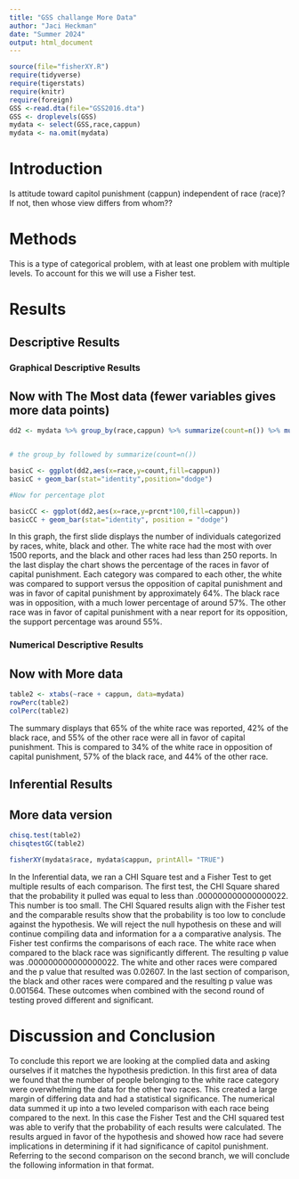```yaml
---
title: "GSS challange More Data"
author: "Jaci Heckman"
date: "Summer 2024"
output: html_document
---
```








```r
source(file="fisherXY.R")
require(tidyverse)
require(tigerstats)
require(knitr)
require(foreign)
GSS <-read.dta(file="GSS2016.dta")
GSS <- droplevels(GSS)
mydata <- select(GSS,race,cappun)
mydata <- na.omit(mydata)
```

# Introduction

<!--In this section you explain what you are trying to show.  Where did the data come from?  What is the research or other question you are trying to answer?.  If you skimp in this section expect to be marked down in your grade. Paint a picture of the project a couple of paragraphs is expected!-->

Is attitude toward capitol punishment (cappun) independent of race (race)?
If not, then whose view differs from whom??

# Methods

<!--Decide on your methods:  use "variable analysis" or other appropriate descriptors.  Make sure to choose at least one graphical method and at least one numerical method. Discuss what data manipulations may be needed for example subsetting or other binning procedures and what sort of graphical displays and inferential tools will be used!-->
  
This is a type of categorical problem, with at least one problem with multiple levels. To account for this we will use a Fisher test.

# Results

<!--Divide this section into two sub-sections:  One for your descriptive  results and one for your inferential results.!-->

## Descriptive Results

### Graphical Descriptive Results

<!--Graphical results here.  Make sure to show your code.  Provide appropriate labels for axes, giving units if possible, and provide a good title for the graph, too.  Use the graphical results to describe the patterns if any that exist in the data as focused toward the research question. Bottom line is to explain the features of the graph that are relevant to conforming or departing to what is expected by your null hypothesis !-->



## Now with The Most data (fewer variables gives more data points)
  
```r
dd2 <- mydata %>% group_by(race,cappun) %>% summarize(count=n()) %>% mutate(prcnt=count/sum(count))


# the group_by followed by summarize(count=n())

basicC <- ggplot(dd2,aes(x=race,y=count,fill=cappun))
basicC + geom_bar(stat="identity",position="dodge")

#Now for percentage plot

basicCC <- ggplot(dd2,aes(x=race,y=prcnt*100,fill=cappun)) 
basicCC + geom_bar(stat="identity", position = "dodge")
```
  
In this graph, the first slide displays the number of individuals categorized by races, white, black and other. The white race had the most with over 1500 reports, and the black and other races had less than 250 reports.
In the last display the chart shows the percentage of the races in favor of capital punishment. Each category was compared to each other, the white was compared to support versus the opposition of capital punishment and was in favor of capital punishment by approximately 64%. The black race was in opposition, with a much lower percentage of around 57%. The other race was in favor of capital punishment with a near report for its opposition, the support percentage was around 55%.


### Numerical Descriptive Results

<!--Numerical results go here. Use the numerical results to describe the patterns if any that exist in the data as focused toward the research question!-->

## Now with More data
  
```r
table2 <- xtabs(~race + cappun, data=mydata)
rowPerc(table2)
colPerc(table2)
```
  
The summary displays that 65% of the white race was reported, 42% of the black race, and 55% of the other race were all in favor of capital punishment. This is compared to 34% of the white race in opposition of capital punishment, 57% of the black race, and 44% of the other race. 


## Inferential Results

<!--State hypothesis clearly.  Make sure your discussion of the inferential test covers all the aspects that the test output produces, such as test statistic, p-value etc.  Make a decision about the null hypothesis, explain the assumptions on which the selected test/procedure was based, and why the chosen procedure satisfys the assumptions and is appropriate to answer the research question!-->
  


## More data version
  
```r
chisq.test(table2)
chisqtestGC(table2)
```

  
```r
fisherXY(mydata$race, mydata$cappun, printAll= "TRUE")
```

In the Inferential data, we ran a CHI Square test and a Fisher Test to get multiple results of each comparison. The first test, the CHI Square shared that the probability it pulled was equal to less than .000000000000000022. This number is too small.
The CHI Squared results align with the Fisher test and the comparable results show that the probability is too low to conclude against the hypothesis. We will reject the null hypothesis on these and will continue compiling data and information for a a comparative analysis. 
The Fisher test confirms the comparisons of each race. The white race when compared to the black race was significantly different. The resulting p value was .000000000000000022. The white and other races were compared and the p value that resulted was 0.02607. In the last section of comparison, the black and other races were compared and the resulting p value was 0.001564. These outcomes when combined with the second round of testing proved different and significant. 

# Discussion and Conclusion

<!--Discussion and conclusion here.  If you found a relationship be sure to consider whether the relationship occurs because one of the variavbles causes the other, or whether they perhasps are related for some other reason.  Watch the chapter 6 videos from the GeorgeTown videos collection.!-->
  
To conclude this report we are looking at the complied data and asking ourselves if it matches the hypothesis prediction. In this first area of data we found that the number of people belonging to the white race category were overwhelming the data for the other two races. This created a large margin of differing data and had a statistical significance. The numerical data summed it up into a two leveled comparison with each race being compared to the next. In this case the Fisher Test and the CHI squared test was able to verify that the probability of each results were calculated. The results argued in favor of the hypothesis and showed how race had severe implications in determining if it had significance of capitol punishment. Referring to the second comparison on the second branch, we will conclude the following information in that format. 
